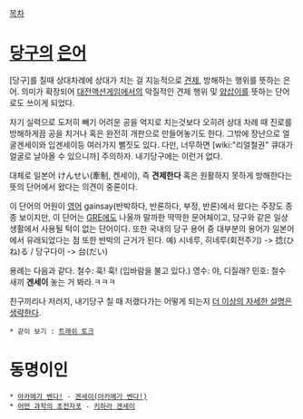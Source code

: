 [[목차]]

= [[당구]]의 [[은어]] =
[당구]를 칠때 상대차례에 상대가 치는 걸 지능적으로 [[견제]], 방해하는 행위를 뜻하는 은어. 의미가 확장되어 [[대전액션게임]]에서의 악질적인 견제 행위 및 [[얍삽이]]를 뜻하는 단어로도 쓰이게 되었다.

자기 실력으로 도저히 빼기 어려운 공을 억지로 치는것보다 오히려 상대 차례 때 진로를 방해하게끔 공을 치거나 혹은 완전히 개판으로 만들어놓기도 한다. 그밖에 장난으로 얼굴겐세이와 입겐세이등 여러가지 뻘짓도 있다. 다만, 너무하면 [wiki:"리얼철권" 큐대가 얼굴로 날아올 수 있으니까] 주의하자. 내기당구에는 이런거 없다.

대체로 일본어 けんせい(牽制, 켄세이), 즉 '''견제한다''' 혹은 원활하지 못하게 방해한다는 뜻의 단어에서 왔다는 의견이 중론이다.

이 단어의 어원이 [[영어]] gainsay(반박하다, 반론하다, 부정, 반론)에서 왔다는 주장도 종종 보이지만, 이 단어는 [[GRE]]에도 나올까 말까한 딱딱한 문어체이고, 당구와 같은 일상생활에서 사용될 턱이 없는 단어이다. 또한 국내의 당구 용어 중 대부분의 용어가 일본어에서 유래되었다는 점 또한 반박의 근거가 된다. 예) 시네루, 히네루(회전주기) -> 捻(ひね)る / 당구다이 -> 台(だい)

용례는 다음과 같다.
철수: 훅! 훅! (입바람을 불고 있다.)
영수: 야, 디질래?
민호: 철수 새끼 '''겐세이''' 놓는 거 봐라.ㅋㅋㅋ

친구끼리나 저러지, 내기당구 칠 때 저랬다가는 어떻게 되는지 [[더 이상의 자세한 설명은 생략한다]].

 * 같이 보기 : [[트래쉬 토크]]

= 동명이인 =
 * [[아카메가 벤다!]] - [[겐세이(아카메가 벤다!)]]
 * [[어떤 과학의 초전자포]] - [[키하라 겐세이]]
